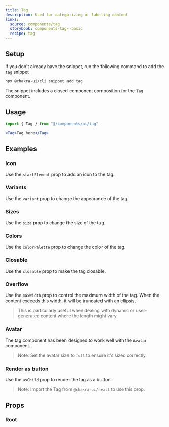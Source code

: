 ```yaml
---
title: Tag
description: Used for categorizing or labeling content
links:
  source: components/tag
  storybook: components-tag--basic
  recipe: tag
---
```


<ExampleTabs name="tag-basic" />

## Setup

If you don't already have the snippet, run the following command to add the
`tag` snippet

```sh
npx @chakra-ui/cli snippet add tag
```

The snippet includes a closed component composition for the `Tag` component.

## Usage

```jsx
import { Tag } from "@/components/ui/tag"
```

```jsx
<Tag>Tag here</Tag>
```

## Examples

### Icon

Use the `startElement` prop to add an icon to the tag.

<ExampleTabs name="tag-with-icon" />

### Variants

Use the `variant` prop to change the appearance of the tag.

<ExampleTabs name="tag-with-variants" />

### Sizes

Use the `size` prop to change the size of the tag.

<ExampleTabs name="tag-with-sizes" />

### Colors

Use the `colorPalette` prop to change the color of the tag.

<ExampleTabs name="tag-with-colors" />

### Closable

Use the `closable` prop to make the tag closable.

<ExampleTabs name="tag-with-close" />

### Overflow

Use the `maxWidth` prop to control the maximum width of the tag. When the
content exceeds this width, it will be truncated with an ellipsis.

> This is particularly useful when dealing with dynamic or user-generated
> content where the length might vary.

<ExampleTabs name="tag-with-overflow" />

### Avatar

The tag component has been designed to work well with the `Avatar` component.

> Note: Set the avatar size to `full` to ensure it's sized correctly.

<ExampleTabs name="tag-with-avatar" />

### Render as button

Use the `asChild` prop to render the tag as a button.

> Note: Import the Tag from `@chakra-ui/react` to use this prop.

<ExampleTabs name="tag-as-button" />

## Props

### Root

<PropTable component="Tag" part="Root" />
